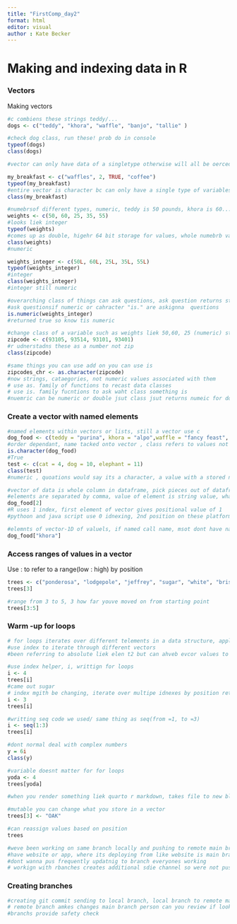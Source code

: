 ```yaml
---
title: "FirstComp_day2"
format: html
editor: visual 
author : Kate Becker
---
```


# Making and indexing data in R 

### Vectors 

Making vectors

```r
#c combiens these strings teddy/...
dogs <- c("teddy", "khora", "waffle", "banjo", "tallie" )

#check dog class, run these! prob do in console
typeof(dogs)
class(dogs)

#vector can only have data of a singletype otherwise will all be oerced into save


```

```r
my_breakfast <- c("waffles", 2, TRUE, "coffee")
typeof(my_breakfast)
#entire vector is character bc can only have a single type of variables, waffles 2 and true are different variables but stored as characters to be part of single vector 
class(my_breakfast)
```

```r
#numebrsof different types, numeric, teddy is 50 pounds, khora is 60...
weights <- c(50, 60, 25, 35, 55)
#looks liek integer
typeof(weights)
#comes up as double, higehr 64 bit storage for values, whole numebrb values will default to dooubles, numebrs tht can have decimals when you do calcualtions
class(weights)
#numeric
```

```r
weights_integer <- c(50L, 60L, 25L, 35L, 55L)
typeof(weights_integer) 
#integer 
class(weights_integer)
#integer still numeric 
```

```r
#overarching class of things can ask questions, ask question returns string, what is class of vector weights, waht as logical if  nuemric keep and not throw it out if nuemric coerce to string or not, binary question to ask if condition is met 
#ask questionsif numeric or cahracter "is." are askignna  questions
is.numeric(weights_integer)
#returned true so know tis numeric
```

```r
#change class of a variable such as weights liek 50,60, 25 (numeric) store new version with characters...
zipcode <- c(93105, 93514, 93101, 93401)
#r udnerstadns these as a number not zip
class(zipcode)

```

```r
#same things you can use add on you can use is
zipcodes_chr <- as.character(zipcode)
#now strings, cataegories, not numeric values associated with them 
# use as. family of functions to recast data classes
# use is. family fucntions to ask waht class something is 
#nuemric can be numeric or double jsut class jsut returns numeic for doubles, use class, less interested in knowing float/double/integer 

```

### Create a vector with named elements 

```r
#named elements within vectors or lists, still a vector use c
dog_food <- c(teddy = "purina", khora = "alpo",waffle = "fancy feast", bango = "blue diamond", tallie = "Farmer's dog")
#order dependant, name tacked onto vector , class refers to values not names 
is.character(dog_food)
#True 
test <- c(cat = 4, dog = 10, elephant = 11)
class(test)
#numeric , quoations would say its a character, a value with a stored name but name isnt a vector value
```

```r
#vector of data is whole column in dataframe, pick pieces out of dataframe
#elements are separated by comma, value of element is string value, what is value of (Dog name): square brackets immediately follows vector name
dog_food[2]
#R uses 1 index, first element of vector gives positional value of 1
#pythoon and java script use 0 idnexing, 2nd position on these platforms its 1 
```

```r
#elemnts of vector-1D of valuels, if named call name, msot dont have name associated with him 
dog_food["khora"]
```

### Access ranges of values in a vector 

Use : to refer to a range(low : high) by position

```r
trees <- c("ponderosa", "lodgepole", "jeffrey", "sugar", "white", "bristlecone")
trees[3]

#range from 3 to 5, 3 how far youve moved on from starting point
trees[3:5]

```

### Warm -up for loops

```r
# for loops iterates over different telements in a data structure, applies does something with vallues and returns something mew 
#use index to iterate through different vectors 
#been referring to absolute liek elen t2 but can ahveb evcor values to iterate over 
```

```r
#use index helper, i, writtign for loops
i <- 4
trees[i] 
#came out sugar
# index mgith be changing, iterate over multipe idnexes by position returnign something for each one 
i <- 3 
trees[i]
```

```r
#writting seq code we used/ same thing as seq(from =1, to =3)
i <- seq(1:3)
trees[i]

```

```r
#dont normal deal with complex numbers
y = 6i
class(y)
```

```r
#variable doesnt matter for for loops 
yoda <- 4
trees[yoda]
```

```r
#when you render something liek quarto r markdown, takes file to new black working section, doesnt last, moves and evaluates in empty session running from top down, linear, woudl this work in a new working session, rendering puts code et new working session to reproduce 
```

```r
#mutable you can change what you store in a vector 
trees[3] <- "OAK"

#can reassign values based on position 
trees
```

```r
#weve been working on same branch locally and pushing to remote main branch, then pulling down to local branch 
#have website or app, where its deploying from like website is main branch, iteraitngon stuff pushign to maiin branch wehn you push, push you udpate your web page, workign on soething but want it obe stored but dont want it to be stored 
#dont wanna pus frequently updatnig to branch everyones working 
# workign with rbanches creates additional sdie channel so were not pushing or pulling from main creates intermediate place to work 

```

### Creating branches 

```r
#creating git commit sending to local branch, local branch to remote main branch on git, dont wanna mess directly with main branch peopel are working on it so make side branch, lcoal branch to remote branch pushign there rather than remote main, merge into main 
# remote branch amkes changes main branch person can you review if looks good merge branch to main branchh then delete branch if you would like
#branchs provide safety check 

```
